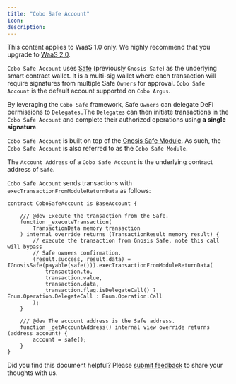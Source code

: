 ```yaml
---
title: "Cobo Safe Account"
icon: 
description: 
---
```

<Note>This content applies to WaaS 1.0 only. We highly recommend that you upgrade to [WaaS 2.0](https://www.cobo.com/developers/v2/guides/overview/introduction).</Note>

`Cobo Safe Account` uses [Safe](https://safe.global/) (previously `Gnosis Safe`) as the underlying smart contract wallet. It is a multi-sig wallet where each transaction will require signatures from multiple Safe `Owners` for approval. `Cobo Safe Account` is the default account supported on `Cobo Argus`.

By leveraging the `Cobo Safe` framework, Safe `Owners` can delegate DeFi permissions to `Delegates.`The `Delegates` can then initiate transactions in the `Cobo Safe Account` and complete their authorized operations using **a single signature**.

`Cobo Safe Account` is built on top of the [Gnosis Safe Module](https://docs.safe.global/learn/safe-core/safe-core-protocol/modules-1). As such, the `Cobo Safe Account` is also referred to as the `Cobo Safe Module`.

The `Account Address` of a `Cobo Safe Account` is the underlying contract address of `Safe`.

`Cobo Safe Account` sends transactions with `execTransactionFromModuleReturnData` as follows: &#x20;

```solidity
contract CoboSafeAccount is BaseAccount {

    /// @dev Execute the transaction from the Safe.
    function _executeTransaction(
        TransactionData memory transaction
    ) internal override returns (TransactionResult memory result) {
        // execute the transaction from Gnosis Safe, note this call will bypass
        // Safe owners confirmation.
        (result.success, result.data) = IGnosisSafe(payable(safe())).execTransactionFromModuleReturnData(
            transaction.to,
            transaction.value,
            transaction.data,
            transaction.flag.isDelegateCall() ? Enum.Operation.DelegateCall : Enum.Operation.Call
        );
    }

    /// @dev The account address is the Safe address.
    function _getAccountAddress() internal view override returns (address account) {
        account = safe();
    }
}
```

<Tip>Did you find this document helpful? Please [submit feedback](https://forms.zohopublic.com/cobo/form/DocumentFeedbackForm/formperma/QvLOhxJv1_JMsJ-1dleZ8Itb_7rzN-LtgvsDdxosoVI) to share your thoughts with us.</Tip>